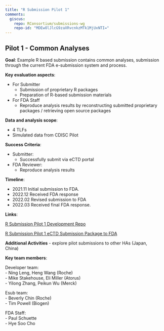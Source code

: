 ```yaml
---
title: "R Submission Pilot 1"
comments:
  giscus:
    repo: RConsortium/submissions-wg
    repo-id: "MDEwOlJlcG9zaXRvcnkzMTk1MjUxNTI="
---
```


## Pilot 1 - Common Analyses

**Goal**: Example R based submission contains common analyses, submission through the current FDA e-submission system and process.

**Key evaluation aspects**: 
  
- For Submitter  
  - Submission of proprietary R packages
  - Preparation of R-based submission materials
- For FDA Staff
  - Reproduce analysis results by reconstructing submitted proprietary packages / retrieving open source packages

**Data and analysis scope**:
  
- 4 TLFs 
- Simulated data from CDISC Pilot


**Success Criteria**:
  
- Submitter:
  - Successfully submit via eCTD portal
- FDA Reviewer:
  - Reproduce analysis results


**Timeline**: 

- 2021.11   Initial submission to FDA. 
- 2022.12   Received FDA response 
- 2022.02   Revised submission to FDA
- 2022.03   Received final FDA response. 


**Links**:

[R Submission Pilot 1 Development Repo](https://github.com/RConsortium/submissions-pilot1)


[R Submission Pilot 1 eCTD Submission Package to FDA](https://github.com/RConsortium/submissions-pilot1-to-fda)

**Additional Activities**
- explore pilot submissions to other HAs (Japan, China)
 
**Key team members**:  

Developer team:     
- Ning Leng, Heng Wang (Roche)  
- Mike Stakehouse, Eli Miller (Atorus)  
- Yilong Zhang, Peikun Wu (Merck)  

Esub team:  
- Beverly Chin (Roche)  
- Tim Powell (Biogen)  

FDA Staff:  
- Paul Schuette  
- Hye Soo Cho 